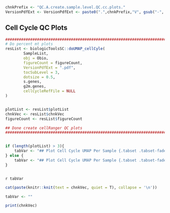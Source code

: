 <!-- Set PArameters Module -->
<!-- Set the chnkPrefix to make all chunks unique in the overall folder -->
```r
chnkPrefix <- "QC.A.create.sample.level.QC.cc.plots."
VersionPdfExt <- VersionPdfExt <- paste0(".",chnkPrefix,"V", gsub("-", "", Sys.Date()), ".pdf")

```


## Cell Cycle QC Plots
```r
##############################################################################
# Do percent mt plots                                                       ##
resList <- biologicToolsSC::doUMAP_cellCyle(
        SampleList,
        obj = Obio,
        figureCount = figureCount,
        VersionPdfExt = ".pdf",
        tocSubLevel = 3,
        dotsize = 0.5,
        s.genes,
        g2m.genes,
        cellCycleRefFile = NULL
)


plotList <- resList$plotList
chnkVec <- resList$chnkVec
figureCount <- resList$figureCount

## Done create cellRanger QC plots                                           ##
###############################################################################


if (length(plotList) > 3){
    tabVar <- "## Plot Cell Cycle UMAP Per Sample {.tabset .tabset-fade .tabset-dropdown}"
} else {
    tabVar <- "## Plot Cell Cycle UMAP Per Sample {.tabset .tabset-fade .tabset-pills}"
}



```


`r tabVar`
```r

cat(paste(knitr::knit(text = chnkVec, quiet = T), collapse = '\n'))

tabVar <- ""

print(chnkVec)
```






